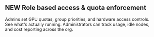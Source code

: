 ## <span className="newChip">NEW</span> Role based access & quota enforcement

Admins set GPU quotas, group priorities, and hardware access controls. See what's actually running. Administrators can track usage, idle nodes, and cost reporting across the org.
